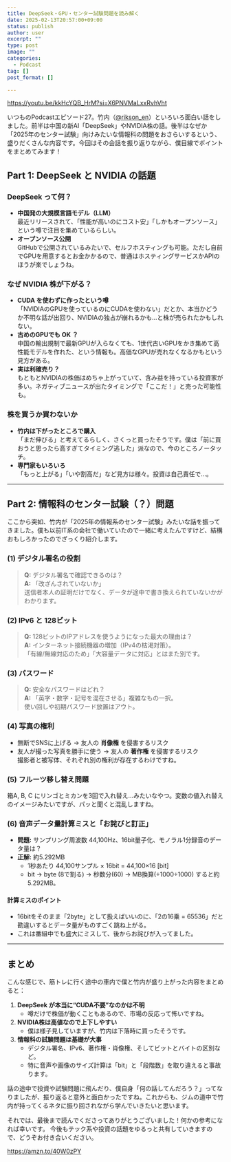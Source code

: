 ```yaml
---
title: DeepSeek・GPU・センター試験問題を読み解く
date: 2025-02-13T20:57:00+09:00
status: publish
author: user
excerpt: ""
type: post
image: ""
categories:
  - Podcast
tag: []
post_format: []

---
```


https://youtu.be/kkHcYQB_HrM?si=X6PNVMaLxxRvhVht

いつものPodcastエピソード27。竹内（[@rikson_en](https://x.com/rikson_en)）といろいろ面白い話をしました。前半は中国の新AI「DeepSeek」やNVIDIA株の話。後半はなぜか「2025年のセンター試験」向けみたいな情報科の問題をおさらいするという、盛りだくさんな内容です。今回はその会話を振り返りながら、僕目線でポイントをまとめてみます！

## Part 1: DeepSeek と NVIDIA の話題

### DeepSeek って何？
- **中国発の大規模言語モデル（LLM）**  
  最近リリースされて、「性能が高いのにコスト安」「しかもオープンソース」という噂で注目を集めているらしい。  
- **オープンソース公開**  
  GitHubで公開されているみたいで、セルフホスティングも可能。ただし自前でGPUを用意するとお金かかるので、普通はホスティングサービスかAPIのほうが楽でしょうね。

### なぜ NVIDIA 株が下がる？
- **CUDA を使わずに作ったという噂**  
  「NVIDIAのGPUを使っているのにCUDAを使わない」だとか、本当かどうか不明な話が出回り、NVIDIAの独占が崩れるかも…と株が売られたかもしれない。  
- **古めのGPUでも OK ？**  
  中国の輸出規制で最新GPUが入らなくても、1世代古いGPUをかき集めて高性能モデルを作れた、という情報も。高価なGPUが売れなくなるかもという見方がある。  
- **実は利確売り？**  
  もともとNVIDIAの株価はめちゃ上がっていて、含み益を持っている投資家が多い。ネガティブニュースが出たタイミングで「ここだ！」と売った可能性も。

### 株を買うか買わないか
- **竹内は下がったところで購入**  
  「まだ伸びる」と考えてるらしく、さくっと買ったそうです。僕は「前に買おうと思ったら高すぎてタイミング逃した」派なので、今のところノータッチ。  
- **専門家もいろいろ**  
  「もっと上がる」「いや割高だ」など見方は様々。投資は自己責任で…。

---

## Part 2: 情報科のセンター試験（？）問題

ここから突如、竹内が「2025年の情報系のセンター試験」みたいな話を振ってきました。僕も以前IT系の会社で働いていたので一緒に考えたんですけど、結構おもしろかったのでざっくり紹介します。

### (1) デジタル署名の役割
> **Q:** デジタル署名で確認できるのは？  
> **A:** 「改ざんされていないか」  
> 送信者本人の証明だけでなく、データが途中で書き換えられていないかがわかります。

### (2) IPv6 と 128ビット
> **Q:** 128ビットのIPアドレスを使うようになった最大の理由は？  
> **A:** インターネット接続機器の増加（IPv4の枯渇対策）。  
> 「有線/無線対応のため」「大容量データに対応」とはまた別です。

### (3) パスワード
> **Q:** 安全なパスワードはどれ？  
> **A:** 「英字・数字・記号を混在させる」複雑なもの一択。  
> 使い回しや初期パスワード放置はアウト。

### (4) 写真の権利
- 無断でSNSに上げる → 友人の **肖像権** を侵害するリスク  
- 友人が撮った写真を勝手に使う → 友人の **著作権** を侵害するリスク  
撮影者と被写体、それぞれ別の権利が存在するわけですね。

### (5) フルーツ移し替え問題
箱A, B, C にリンゴとミカンを3回で入れ替え…みたいなやつ。変数の値入れ替えのイメージみたいですが、パッと聞くと混乱しますね。

### (6) 音声データ量計算ミスと「お詫びと訂正」
- **問題:** サンプリング周波数 44,100Hz、16bit量子化、モノラル1分録音のデータ量は？  
- **正解:** 約5.292MB  
  - 1秒あたり 44,100サンプル × 16bit = 44,100×16 [bit]  
  - bit → byte (8で割る) → 秒数分(60) → MB換算(÷1000÷1000) すると約5.292MB。

#### 計算ミスのポイント
- 16bitをそのまま「2byte」として扱えばいいのに、「2の16乗 = 65536」だと勘違いするとデータ量がものすごく跳ね上がる。  
- これは番組中でも盛大にミスして、後からお詫びが入ってました。

---

## まとめ

こんな感じで、筋トレに行く途中の車内で僕と竹内が盛り上がった内容をまとめると：

1. **DeepSeek が本当に“CUDA不要”なのかは不明**  
   - 噂だけで株価が動くこともあるので、市場の反応って怖いですね。  
2. **NVIDIA株は高値なので上下しやすい**  
   - 僕は様子見していますが、竹内は下落時に買ったそうです。  
3. **情報科の試験問題は基礎が大事**  
   - デジタル署名、IPv6、著作権・肖像権、そしてビットとバイトの区別など。  
   - 特に音声や画像のサイズ計算は「bit」と「段階数」を取り違えると事故ります。

話の途中で投資や試験問題に飛んだり、僕自身「何の話してんだろう？」ってなりましたが、振り返ると意外と面白かったですね。これからも、ジムの道中で竹内が持ってくるネタに振り回されながら学んでいきたいと思います。

それでは、最後まで読んでくださってありがとうございました！何かの参考になれば幸いです。
今後もテック系や投資の話題をゆるっと共有していきますので、どうぞお付き合いください。

https://amzn.to/40W0zPY




